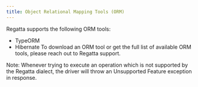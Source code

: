 ---
title: Object Relational Mapping Tools (ORM)
---

Regatta supports the following ORM tools:

- TypeORM
- Hibernate
To download an ORM tool or get the full list of available ORM tools, please reach out to Regatta 
support.

<Note> Note: Whenever trying to execute an operation which is not supported by the Regatta dialect, 
the driver will throw an Unsupported Feature exception in response. </Note>